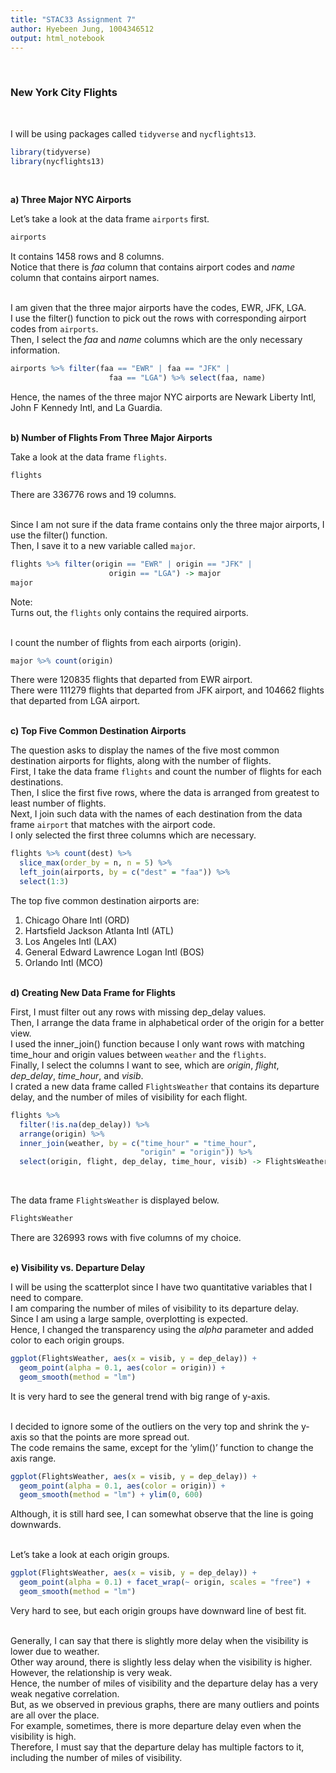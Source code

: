 ---
title: "STAC33 Assignment 7"
author: Hyebeen Jung, 1004346512
output: html_notebook
---
\

### New York City Flights
\

I will be using packages called `tidyverse` and `nycflights13`.
```{r, message = FALSE}
library(tidyverse)
library(nycflights13)
```
\

**a) Three Major NYC Airports**

Let's take a look at the data frame `airports` first.  
```{r}
airports
```
It contains 1458 rows and 8 columns.  
Notice that there is _faa_ column that contains airport codes and _name_ column that contains airport names.  
\

I am given that the three major airports have the codes, EWR, JFK, LGA.  
I use the filter() function to pick out the rows with corresponding airport codes from `airports`.  
Then, I select the _faa_ and _name_ columns which are the only necessary information.  
```{r}
airports %>% filter(faa == "EWR" | faa == "JFK" | 
                      faa == "LGA") %>% select(faa, name)
```
Hence, the names of the three major NYC airports are Newark Liberty Intl, John F Kennedy Intl, and La Guardia.  
\

**b) Number of Flights From Three Major Airports**

Take a look at the data frame `flights`.  
```{r}
flights
```
There are 336776 rows and 19 columns.  
\

Since I am not sure if the data frame contains only the three major airports, I use the filter() function.  
Then, I save it to a new variable called `major`.  
```{r}
flights %>% filter(origin == "EWR" | origin == "JFK" | 
                      origin == "LGA") -> major
major
```
Note:  
Turns out, the `flights` only contains the required airports.  
\

I count the number of flights from each airports (origin).  
```{r}
major %>% count(origin)
```
There were 120835 flights that departed from EWR airport.  
There were 111279 flights that departed from JFK airport, and 104662 flights that departed from LGA airport.  
\

**c) Top Five Common Destination Airports**

The question asks to display the names of the five most common destination airports for flights, along with the number of flights.  
First, I take the data frame `flights` and count the number of flights for each destinations.  
Then, I slice the first five rows, where the data is arranged from greatest to least number of flights.  
Next, I join such data with the names of each destination from the data frame `airport` that matches with the airport code.  
I only selected the first three columns which are necessary.  
```{r}
flights %>% count(dest) %>%
  slice_max(order_by = n, n = 5) %>% 
  left_join(airports, by = c("dest" = "faa")) %>%
  select(1:3)
```
The top five common destination airports are:  

  1. Chicago Ohare Intl (ORD)
  2. Hartsfield Jackson Atlanta Intl (ATL)
  3. Los Angeles Intl (LAX)
  4. General Edward Lawrence Logan Intl (BOS)
  5. Orlando Intl (MCO)
\
\

**d) Creating New Data Frame for Flights**

First, I must filter out any rows with missing dep_delay values.  
Then, I arrange the data frame in alphabetical order of the origin for a better view.  
I used the inner_join() function because I only want rows with matching time_hour and origin values between `weather` and the `flights`.  
Finally, I select the columns I want to see, which are _origin_, _flight_, _dep_delay_, _time_hour_, and _visib_.  
I crated a new data frame called `FlightsWeather` that contains its departure delay, and the number of miles of visibility for each flight.   
```{r}
flights %>% 
  filter(!is.na(dep_delay)) %>%
  arrange(origin) %>%
  inner_join(weather, by = c("time_hour" = "time_hour",
                             "origin" = "origin")) %>% 
  select(origin, flight, dep_delay, time_hour, visib) -> FlightsWeather
```
\

The data frame `FlightsWeather` is displayed below.  
```{r}
FlightsWeather
```
There are 326993 rows with five columns of my choice.  
\

**e) Visibility vs. Departure Delay**

I will be using the scatterplot since I have two quantitative variables that I need to compare.  
I am comparing the number of miles of visibility to its departure delay.  
Since I am using a large sample, overplotting is expected.  
Hence, I changed the transparency using the _alpha_ parameter and added color to each origin groups.  
```{r}
ggplot(FlightsWeather, aes(x = visib, y = dep_delay)) + 
  geom_point(alpha = 0.1, aes(color = origin)) + 
  geom_smooth(method = "lm")
```
It is very hard to see the general trend with big range of y-axis.  
\

I decided to ignore some of the outliers on the very top and shrink the y-axis so that the points are more spread out.  
The code remains the same, except for the 'ylim()' function to change the axis range.  
```{r}
ggplot(FlightsWeather, aes(x = visib, y = dep_delay)) + 
  geom_point(alpha = 0.1, aes(color = origin)) + 
  geom_smooth(method = "lm") + ylim(0, 600)
```
Although, it is still hard see, I can somewhat observe that the line is going downwards.  
\

Let's take a look at each origin groups.  
```{r}
ggplot(FlightsWeather, aes(x = visib, y = dep_delay)) + 
  geom_point(alpha = 0.1) + facet_wrap(~ origin, scales = "free") +
  geom_smooth(method = "lm")
```
Very hard to see, but each origin groups have downward line of best fit.  
\

Generally, I can say that there is slightly more delay when the visibility is lower due to weather.  
Other way around, there is slightly less delay when the visibility is higher.  
However, the relationship is very weak.  
Hence, the number of miles of visibility and the departure delay has a very weak negative correlation.  
But, as we observed in previous graphs, there are many outliers and points are all over the place.  
For example, sometimes, there is more departure delay even when the visibility is high.  
Therefore, I must say that the departure delay has multiple factors to it, including the number of miles of visibility.  